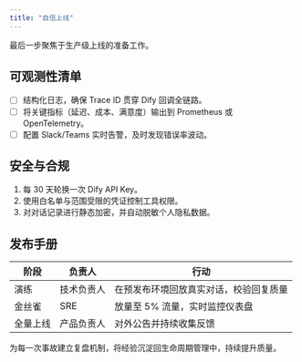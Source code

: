 ```yaml
---
title: "自信上线"
---
```


最后一步聚焦于生产级上线的准备工作。

## 可观测性清单

- [ ] 结构化日志，确保 Trace ID 贯穿 Dify 回调全链路。
- [ ] 将关键指标（延迟、成本、满意度）输出到 Prometheus 或 OpenTelemetry。
- [ ] 配置 Slack/Teams 实时告警，及时发现错误率波动。

## 安全与合规

1. 每 30 天轮换一次 Dify API Key。
2. 使用白名单与范围受限的凭证控制工具权限。
3. 对对话记录进行静态加密，并自动脱敏个人隐私数据。

## 发布手册

| 阶段 | 负责人 | 行动 |
| ---- | ---- | ---- |
| 演练 | 技术负责人 | 在预发布环境回放真实对话，校验回复质量 |
| 金丝雀 | SRE | 放量至 5% 流量，实时监控仪表盘 |
| 全量上线 | 产品负责人 | 对外公告并持续收集反馈 |

为每一次事故建立复盘机制，将经验沉淀回生命周期管理中，持续提升质量。
